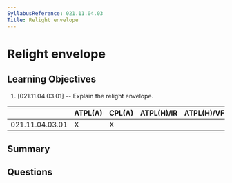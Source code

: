 ```yaml
---
SyllabusReference: 021.11.04.03
Title: Relight envelope
---
```


# Relight envelope

## Learning Objectives

1. [021.11.04.03.01] -- Explain the relight envelope.

|                 | ATPL(A) | CPL(A) | ATPL(H)/IR | ATPL(H)/VFR | CPL(H) | IR  | CBIR(A) |
| --------------- | ------- | ------ | ---------- | ----------- | ------ | --- | ------- |
| 021.11.04.03.01 | X       | X      |            |             |        |     |         |

## Summary

## Questions

